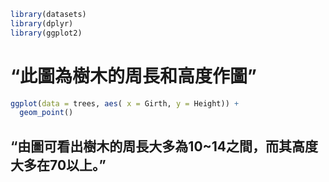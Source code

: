 
```r
library(datasets)
library(dplyr)
library(ggplot2)
```

# "此圖為樹木的周長和高度作圖"

```r
ggplot(data = trees, aes( x = Girth, y = Height)) + 
  geom_point() 
```


## "由圖可看出樹木的周長大多為10~14之間，而其高度大多在70以上。"

